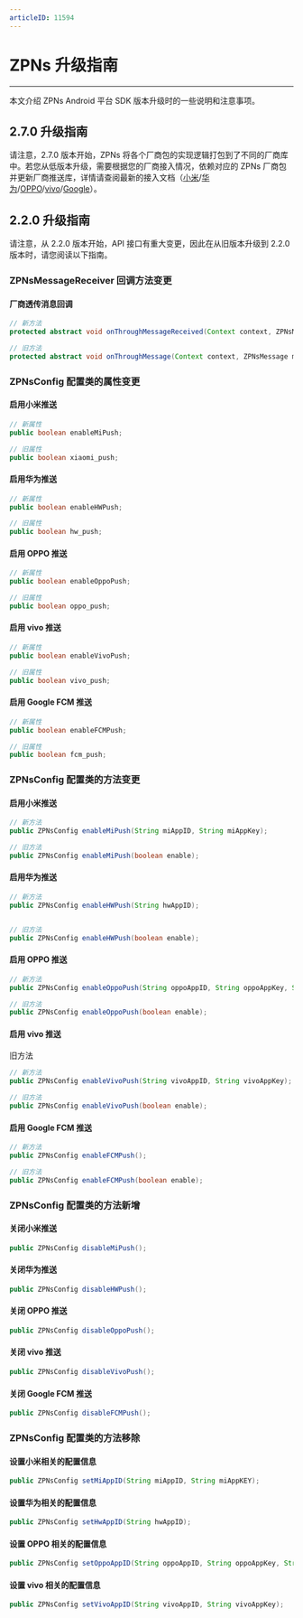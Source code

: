 ```yaml
---
articleID: 11594
---
```


# ZPNs 升级指南

- - -

本文介绍 ZPNs Android 平台 SDK 版本升级时的一些说明和注意事项。

## 2.7.0 升级指南

请注意，2.7.0 版本开始，ZPNs 将各个厂商包的实现逻辑打包到了不同的厂商库中。若您从低版本升级，需要根据您的厂商接入情况，依赖对应的 ZPNs 厂商包并更新厂商推送库，详情请查阅最新的接入文档（[小米](./../Offline%20push%20notifications/Integrate%20Xiaomi.mdx)/[华为](./../Offline%20push%20notifications/Integrate%20Huawei.mdx)/[OPPO](./../Offline%20push%20notifications/Integrate%20OPPO.mdx)/[vivo](./../Offline%20push%20notifications/Integrate%20vivo.mdx)/[Google](./../Offline%20push%20notifications/Integrate%20FCM.mdx)）。

## 2.2.0 升级指南

<Warning title="注意">

请注意，从 2.2.0 版本开始，API 接口有重大变更，因此在从旧版本升级到 2.2.0 版本时，请您阅读以下指南。
</Warning>

### ZPNsMessageReceiver 回调方法变更

#### 厂商透传消息回调

```java
// 新方法
protected abstract void onThroughMessageReceived(Context context, ZPNsMessage message);

// 旧方法
protected abstract void onThroughMessage(Context context, ZPNsMessage message);
```


### ZPNsConfig 配置类的属性变更

#### 启用小米推送

```java 
// 新属性
public boolean enableMiPush;

// 旧属性
public boolean xiaomi_push;
```

#### 启用华为推送

```java
// 新属性
public boolean enableHWPush;

// 旧属性
public boolean hw_push;
```

#### 启用 OPPO 推送

```java
// 新属性
public boolean enableOppoPush;

// 旧属性
public boolean oppo_push;
```


#### 启用 vivo 推送

```java
// 新属性
public boolean enableVivoPush;

// 旧属性
public boolean vivo_push;
```

#### 启用 Google FCM 推送


```java
// 新属性
public boolean enableFCMPush;

// 旧属性
public boolean fcm_push;
```

### ZPNsConfig 配置类的方法变更

#### 启用小米推送

```java
// 新方法
public ZPNsConfig enableMiPush(String miAppID, String miAppKey);

// 旧方法
public ZPNsConfig enableMiPush(boolean enable);
```

#### 启用华为推送

```java
// 新方法
public ZPNsConfig enableHWPush(String hwAppID);


// 旧方法
public ZPNsConfig enableHWPush(boolean enable);
```

#### 启用 OPPO 推送

```java
// 新方法
public ZPNsConfig enableOppoPush(String oppoAppID, String oppoAppKey, String oppoAppSecret);

// 旧方法
public ZPNsConfig enableOppoPush(boolean enable);
```

#### 启用 vivo 推送

旧方法

```java
// 新方法
public ZPNsConfig enableVivoPush(String vivoAppID, String vivoAppKey);

// 旧方法
public ZPNsConfig enableVivoPush(boolean enable);
```

#### 启用 Google FCM 推送

```java
// 新方法
public ZPNsConfig enableFCMPush();

// 旧方法
public ZPNsConfig enableFCMPush(boolean enable);
```

### ZPNsConfig 配置类的方法新增

#### 关闭小米推送

```java
public ZPNsConfig disableMiPush();
```

#### 关闭华为推送

```java
public ZPNsConfig disableHWPush();
```

#### 关闭 OPPO 推送

```java
public ZPNsConfig disableOppoPush();
```

#### 关闭 vivo 推送

```java
public ZPNsConfig disableVivoPush();
```

#### 关闭 Google FCM 推送

```java
public ZPNsConfig disableFCMPush();
```

### ZPNsConfig 配置类的方法移除

#### 设置小米相关的配置信息

```java
public ZPNsConfig setMiAppID(String miAppID, String miAppKEY);
```

#### 设置华为相关的配置信息

```java
public ZPNsConfig setHwAppID(String hwAppID);
```

#### 设置 OPPO 相关的配置信息

```java
public ZPNsConfig setOppoAppID(String oppoAppID, String oppoAppKey, String oppoAppSecret);
```

#### 设置 vivo 相关的配置信息

```java
public ZPNsConfig setVivoAppID(String vivoAppID, String vivoAppKey);
```
